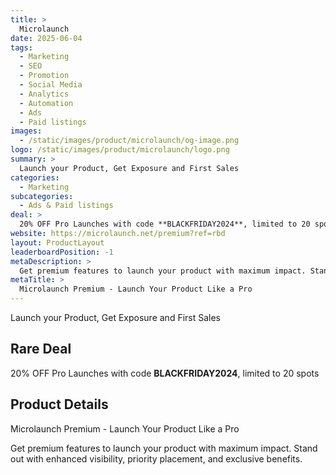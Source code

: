```yaml
---
title: >
  Microlaunch
date: 2025-06-04
tags:
  - Marketing
  - SEO
  - Promotion
  - Social Media
  - Analytics
  - Automation
  - Ads
  - Paid listings
images:
  - /static/images/product/microlaunch/og-image.png
logo: /static/images/product/microlaunch/logo.png
summary: >
  Launch your Product, Get Exposure and First Sales
categories:
  - Marketing
subcategories:
  - Ads & Paid listings
deal: >
  20% OFF Pro Launches with code **BLACKFRIDAY2024**, limited to 20 spots
website: https://microlaunch.net/premium?ref=rbd
layout: ProductLayout
leaderboardPosition: -1
metaDescription: >
  Get premium features to launch your product with maximum impact. Stand out with enhanced visibility, priority placement, and exclusive benefits.
metaTitle: >
  Microlaunch Premium - Launch Your Product Like a Pro
---
```

Launch your Product, Get Exposure and First Sales

## Rare Deal

20% OFF Pro Launches with code **BLACKFRIDAY2024**, limited to 20 spots

## Product Details

Microlaunch Premium - Launch Your Product Like a Pro

Get premium features to launch your product with maximum impact. Stand out with enhanced visibility, priority placement, and exclusive benefits.
